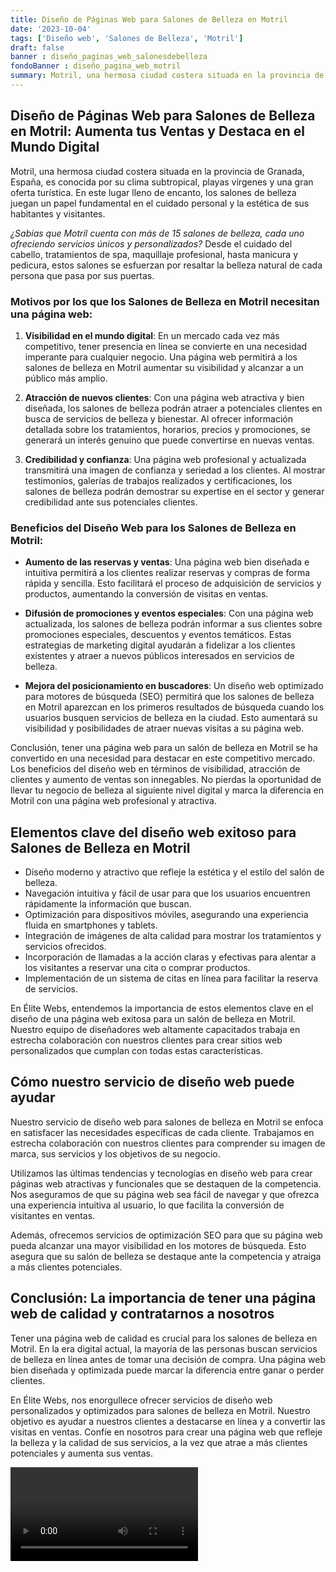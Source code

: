 ```yaml
---
title: Diseño de Páginas Web para Salones de Belleza en Motril
date: '2023-10-04'
tags: ['Diseño web', 'Salones de Belleza', 'Motril']
draft: false
banner : diseño_paginas_web_salonesdebelleza
fondoBanner : diseño_pagina_web_motril
summary: Motril, una hermosa ciudad costera situada en la provincia de Granada, España, es conocida por su clima subtropical, playas vírgenes y una gran oferta turística. En este lugar lleno de encanto, los salones de belleza juegan un papel fundamental en el cuidado personal y la estética de sus habitantes y visitantes.
---
```


## **Diseño de Páginas Web para Salones de Belleza en Motril: Aumenta tus Ventas y Destaca en el Mundo Digital**

Motril, una hermosa ciudad costera situada en la provincia de Granada, España, es conocida por su clima subtropical, playas vírgenes y una gran oferta turística. En este lugar lleno de encanto, los salones de belleza juegan un papel fundamental en el cuidado personal y la estética de sus habitantes y visitantes.

*¿Sabías que Motril cuenta con más de 15 salones de belleza, cada uno ofreciendo servicios únicos y personalizados?* Desde el cuidado del cabello, tratamientos de spa, maquillaje profesional, hasta manicura y pedicura, estos salones se esfuerzan por resaltar la belleza natural de cada persona que pasa por sus puertas.

### **Motivos por los que los Salones de Belleza en Motril necesitan una página web:**

1. **Visibilidad en el mundo digital**: En un mercado cada vez más competitivo, tener presencia en línea se convierte en una necesidad imperante para cualquier negocio. Una página web permitirá a los salones de belleza en Motril aumentar su visibilidad y alcanzar a un público más amplio.

2. **Atracción de nuevos clientes**: Con una página web atractiva y bien diseñada, los salones de belleza podrán atraer a potenciales clientes en busca de servicios de belleza y bienestar. Al ofrecer información detallada sobre los tratamientos, horarios, precios y promociones, se generará un interés genuino que puede convertirse en nuevas ventas.

3. **Credibilidad y confianza**: Una página web profesional y actualizada transmitirá una imagen de confianza y seriedad a los clientes. Al mostrar testimonios, galerías de trabajos realizados y certificaciones, los salones de belleza podrán demostrar su expertise en el sector y generar credibilidad ante sus potenciales clientes.

### **Beneficios del Diseño Web para los Salones de Belleza en Motril:**

- **Aumento de las reservas y ventas**: Una página web bien diseñada e intuitiva permitirá a los clientes realizar reservas y compras de forma rápida y sencilla. Esto facilitará el proceso de adquisición de servicios y productos, aumentando la conversión de visitas en ventas.

- **Difusión de promociones y eventos especiales**: Con una página web actualizada, los salones de belleza podrán informar a sus clientes sobre promociones especiales, descuentos y eventos temáticos. Estas estrategias de marketing digital ayudarán a fidelizar a los clientes existentes y atraer a nuevos públicos interesados en servicios de belleza.

- **Mejora del posicionamiento en buscadores**: Un diseño web optimizado para motores de búsqueda (SEO) permitirá que los salones de belleza en Motril aparezcan en los primeros resultados de búsqueda cuando los usuarios busquen servicios de belleza en la ciudad. Esto aumentará su visibilidad y posibilidades de atraer nuevas visitas a su página web.

Conclusión, tener una página web para un salón de belleza en Motril se ha convertido en una necesidad para destacar en este competitivo mercado. Los beneficios del diseño web en términos de visibilidad, atracción de clientes y aumento de ventas son innegables. No pierdas la oportunidad de llevar tu negocio de belleza al siguiente nivel digital y marca la diferencia en Motril con una página web profesional y atractiva.

<GifSeo />

<Cta />

## Elementos clave del diseño web exitoso para Salones de Belleza en Motril

- Diseño moderno y atractivo que refleje la estética y el estilo del salón de belleza.
- Navegación intuitiva y fácil de usar para que los usuarios encuentren rápidamente la información que buscan.
- Optimización para dispositivos móviles, asegurando una experiencia fluida en smartphones y tablets.
- Integración de imágenes de alta calidad para mostrar los tratamientos y servicios ofrecidos.
- Incorporación de llamadas a la acción claras y efectivas para alentar a los visitantes a reservar una cita o comprar productos.
- Implementación de un sistema de citas en línea para facilitar la reserva de servicios.

En Élite Webs, entendemos la importancia de estos elementos clave en el diseño de una página web exitosa para un salón de belleza en Motril. Nuestro equipo de diseñadores web altamente capacitados trabaja en estrecha colaboración con nuestros clientes para crear sitios web personalizados que cumplan con todas estas características.

## Cómo nuestro servicio de diseño web puede ayudar

Nuestro servicio de diseño web para salones de belleza en Motril se enfoca en satisfacer las necesidades específicas de cada cliente. Trabajamos en estrecha colaboración con nuestros clientes para comprender su imagen de marca, sus servicios y los objetivos de su negocio.

Utilizamos las últimas tendencias y tecnologías en diseño web para crear páginas web atractivas y funcionales que se destaquen de la competencia. Nos aseguramos de que su página web sea fácil de navegar y que ofrezca una experiencia intuitiva al usuario, lo que facilita la conversión de visitantes en ventas.

Además, ofrecemos servicios de optimización SEO para que su página web pueda alcanzar una mayor visibilidad en los motores de búsqueda. Esto asegura que su salón de belleza se destaque ante la competencia y atraiga a más clientes potenciales.

## Conclusión: La importancia de tener una página web de calidad y contratarnos a nosotros

Tener una página web de calidad es crucial para los salones de belleza en Motril. En la era digital actual, la mayoría de las personas buscan servicios de belleza en línea antes de tomar una decisión de compra. Una página web bien diseñada y optimizada puede marcar la diferencia entre ganar o perder clientes.

En Élite Webs, nos enorgullece ofrecer servicios de diseño web personalizados y optimizados para salones de belleza en Motril. Nuestro objetivo es ayudar a nuestros clientes a destacarse en línea y a convertir las visitas en ventas. Confíe en nosotros para crear una página web que refleje la belleza y la calidad de sus servicios, a la vez que atrae a más clientes potenciales y aumenta sus ventas.

<Video />

<CtaBot job='Salones de Belleza' city='Motril'/>

<Gmaps query='Motril+españa+maps' />